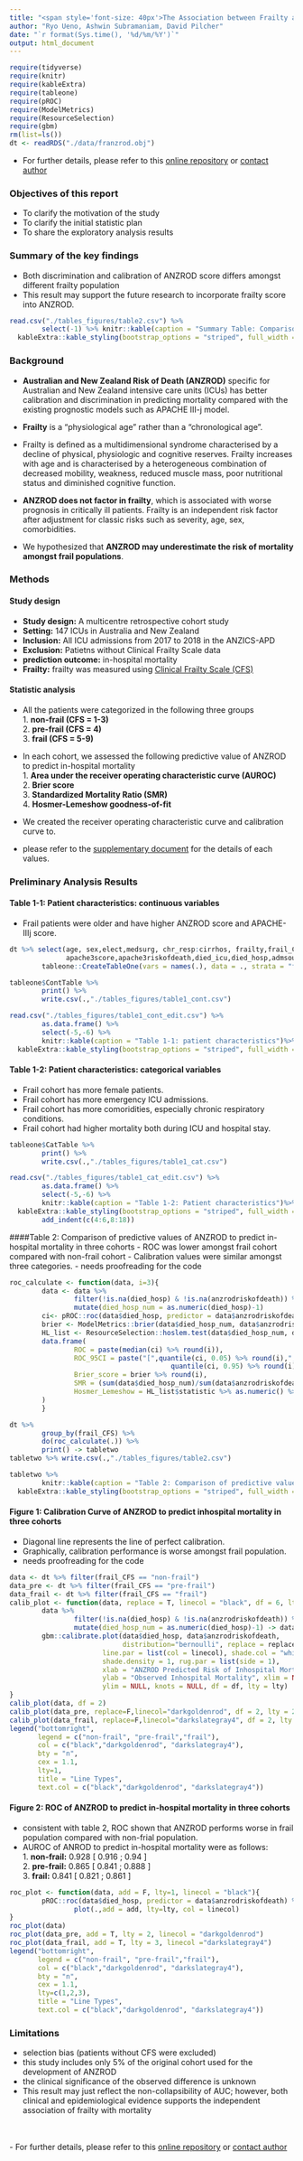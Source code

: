 ```yaml
---
title: "<span style='font-size: 40px'>The Association between Frailty and the Predictive Performance of ANZROD Score</style>"
author: "Ryo Ueno, Ashwin Subramaniam, David Pilcher" 
date: "`r format(Sys.time(), '%d/%m/%Y')`"
output: html_document
---
```


```r
require(tidyverse)
require(knitr)
require(kableExtra)
require(tableone)
require(pROC)
require(ModelMetrics)
require(ResourceSelection)
require(gbm)
rm(list=ls())
dt <- readRDS("./data/franzrod.obj")
```

- For further details, please refer to this [online repository](https://github.com/ryo313/franzrod) or [contact author](mailto: ryo.ueno@monash.edu)

### Objectives of this report

- To clarify the motivation of the study
- To clarify the initial statistic plan
- To share the exploratory analysis results 

### Summary of the key findings 
- Both discrimination and calibration of ANZROD score differs amongst different frailty population 
- This result may support the future research to incorporate frailty score into ANZROD.

```r
read.csv("./tables_figures/table2.csv") %>%
        select(-1) %>% knitr::kable(caption = "Summary Table: Comparison of predictive values of ANZROD to predict in-hospital mortality in three cohorts") %>%
  kableExtra::kable_styling(bootstrap_options = "striped", full_width = F)
```


### Background
- **Australian and New Zealand Risk of Death (ANZROD)** specific for Australian and New Zealand intensive care units (ICUs) has better calibration and discrimination in predicting mortality compared with the existing prognostic models such as APACHE III-j model.

- **Frailty** is a "physiological age" rather than a "chronological age". 

- Frailty is defined as a multidimensional syndrome characterised by a decline of physical, physiologic and cognitive reserves. Frailty increases with age and is characterised by a heterogeneous combination of decreased mobility, weakness, reduced muscle mass, poor nutritional status and diminished cognitive function. 

- **ANZROD does not factor in frailty**, which is associated with worse prognosis in critically ill patients. Frailty is an independent risk factor after adjustment for classic risks such as severity, age, sex, comorbidities. 

- We hypothesized that **ANZROD may underestimate the risk of mortality amongst frail populations**. 

### Methods

#### Study design
- **Study design:** A multicentre retrospective cohort study
- **Setting:** 147 ICUs in Australia and New Zealand
- **Inclusion:** All ICU admissions from 2017 to 2018 in the ANZICS-APD
- **Exclusion:** Patietns without Clinical Frailty Scale data
- **prediction outcome:** in-hospital mortality
- **Frailty:** frailty was measured using [Clinical Frailty Scale (CFS)](https://github.com/ryo313/franzrod/blob/master/others/ClinicalFrailtyScale.png)  

#### Statistic analysis
- All the patients were categorized in the following three groups
<br/>
        1. **non-frail (CFS = 1-3)**
<br/>
        2. **pre-frail (CFS = 4)**
<br/>
        3. **frail (CFS = 5-9)**

- In each cohort, we assessed the following predictive value of ANZROD to predict in-hospital mortality
<br/>
        1. **Area under the receiver operating characteristic curve (AUROC)**
<br/>
        2. **Brier score**
<br/>
        3. **Standardized Mortality Ratio (SMR)** 
<br/>
        4. **Hosmer-Lemeshow goodness-of-fit**

- We created the receiver operating characteristic curve and calibration curve to.
- please refer to the [supplementary document](https://github.com/ryo313/franzrod/blob/master/citations/Paul2013_supplementary/1-s2.0-S0883944113002566-mmc3.doc) for the details of each values. 

### Preliminary Analysis Results 

#### Table 1-1: Patient characteristics: continuous variables
- Frail patients were older and have higher ANZROD score and APACHE-IIIj score. 

```r
dt %>% select(age, sex,elect,medsurg, chr_resp:cirrhos, frailty,frail_CFS,anzrodriskofdeath,
              apache3score,apache3riskofdeath,died_icu,died_hosp,admsourc) %>% 
        tableone::CreateTableOne(vars = names(.), data = ., strata = "frail_CFS") -> tableone

tableone$ContTable %>% 
        print() %>% 
        write.csv(.,"./tables_figures/table1_cont.csv")
```


```r
read.csv("./tables_figures/table1_cont_edit.csv") %>% 
        as.data.frame() %>% 
        select(-5,-6) %>% 
        knitr::kable(caption = "Table 1-1: patient characteristics")%>%
  kableExtra::kable_styling(bootstrap_options = "striped", full_width = F)
```

#### Table 1-2: Patient characteristics: categorical variables
- Frail cohort has more female patients.
- Frail cohort has more emergency ICU admissions. 
- Frail cohort has more comoridities, especially chronic respiratory conditions. 
- Frail cohort had higher mortality both during ICU and hospital stay. 

```r
tableone$CatTable %>% 
        print() %>% 
        write.csv(.,"./tables_figures/table1_cat.csv")
```

```r
read.csv("./tables_figures/table1_cat_edit.csv") %>% 
        as.data.frame() %>% 
        select(-5,-6) %>% 
        knitr::kable(caption = "Table 1-2: Patient characteristics")%>%
  kableExtra::kable_styling(bootstrap_options = "striped", full_width = F)%>%
        add_indent(c(4:6,8:18))
```


####Table 2: Comparison of predictive values of ANZROD to predict in-hospital mortality in three cohorts
- ROC was lower amongst frail cohort compared with non-frail cohort
- Calibration values were similar amongst three categories. 
- needs proofreading for the code
```r
roc_calculate <- function(data, i=3){
        data <- data %>% 
                filter(!is.na(died_hosp) & !is.na(anzrodriskofdeath)) %>%
                mutate(died_hosp_num = as.numeric(died_hosp)-1)
        ci<- pROC::roc(data$died_hosp, predictor = data$anzrodriskofdeath) %>% ci()
        brier <- ModelMetrics::brier(data$died_hosp_num, data$anzrodriskofdeath)
        HL_list <- ResourceSelection::hoslem.test(data$died_hosp_num, data$anzrodriskofdeath,20)
        data.frame(
                ROC = paste(median(ci) %>% round(i)),
                ROC_95CI = paste("[",quantile(ci, 0.05) %>% round(i),";",
                                        quantile(ci, 0.95) %>% round(i) ,"]"),
                Brier_score = brier %>% round(i),
                SMR = (sum(data$died_hosp_num)/sum(data$anzrodriskofdeath)) %>% round(i),
                Hosmer_Lemeshow = HL_list$statistic %>% as.numeric() %>% round(i)
        )
        }

dt %>% 
        group_by(frail_CFS) %>% 
        do(roc_calculate(.)) %>%
        print() -> tabletwo
tabletwo %>% write.csv(.,"./tables_figures/table2.csv")

```


```r
tabletwo %>% 
        knitr::kable(caption = "Table 2: Comparison of predictive values of ANZROD to predict in-hospital mortality in three cohorts")%>%
  kableExtra::kable_styling(bootstrap_options = "striped", full_width = F)
```

#### Figure 1: Calibration Curve of ANZROD to predict inhospital mortality in three cohorts
- Diagonal line represents the line of perfect calibration.
- Graphically, calibration performance is worse amongst frail population. 
- needs proofreading for the code

```r
data <- dt %>% filter(frail_CFS == "non-frail")
data_pre <- dt %>% filter(frail_CFS == "pre-frail")
data_frail <- dt %>% filter(frail_CFS == "frail")
calib_plot <- function(data, replace = T, linecol = "black", df = 6, lty = 1){
        data %>% 
                filter(!is.na(died_hosp) & !is.na(anzrodriskofdeath)) %>%
                mutate(died_hosp_num = as.numeric(died_hosp)-1) -> data
        gbm::calibrate.plot(data$died_hosp, data$anzrodriskofdeath, 
                            distribution="bernoulli", replace = replace,
                       line.par = list(col = linecol), shade.col = "white",
                       shade.density = 1, rug.par = list(side = 1),
                       xlab = "ANZROD Predicted Risk of Inhospital Mortality", 
                       ylab = "Observed Inhospital Mortality", xlim = NULL,
                       ylim = NULL, knots = NULL, df = df, lty = lty)
}
calib_plot(data, df = 2)
calib_plot(data_pre, replace=F,linecol="darkgoldenrod", df = 2, lty = 2)
calib_plot(data_frail, replace=F,linecol="darkslategray4", df = 2, lty = 3)
legend("bottomright", 
       legend = c("non-frail", "pre-frail","frail"), 
       col = c("black","darkgoldenrod", "darkslategray4"),
       bty = "n", 
       cex = 1.1, 
       lty=1,
       title = "Line Types",
       text.col = c("black","darkgoldenrod", "darkslategray4"))
```


#### Figure 2: ROC of ANZROD to predict in-hospital mortality in three cohorts
- consistent with table 2, ROC shown that ANZROD performs worse in frail population compared with non-frial population. 
- AUROC of ANROD to predict in-hospital mortality were as follows: 
<br/>
        1. **non-frail:** 0.928 [ 0.916 ; 0.94 ]
<br/>
        2. **pre-frail:** 0.865 [ 0.841 ; 0.888 ]
<br/>
        3. **frail:** 0.841 [ 0.821 ; 0.861 ]
<br/>

```r
roc_plot <- function(data, add = F, lty=1, linecol = "black"){
        pROC::roc(data$died_hosp, predictor = data$anzrodriskofdeath) %>% 
                plot(.,add = add, lty=lty, col = linecol)
}
roc_plot(data)
roc_plot(data_pre, add = T, lty = 2, linecol = "darkgoldenrod")
roc_plot(data_frail, add = T, lty = 3, linecol ="darkslategray4")
legend("bottomright", 
       legend = c("non-frail", "pre-frail","frail"), 
       col = c("black","darkgoldenrod", "darkslategray4"),
       bty = "n", 
       cex = 1.1, 
       lty=c(1,2,3),
       title = "Line Types",
       text.col = c("black","darkgoldenrod", "darkslategray4"))
```


### Limitations
- selection bias (patients without CFS were excluded)
- this study includes only 5% of the original cohort used for the development of ANZROD
- the clinical significance of the observed difference is unknown
- This result may just reflect the non-collapsibility of AUC; however, both clinical and epidemiological evidence supports the independent association of frailty with mortality

<br/>
<br/>
- For further details, please refer to this [online repository](https://github.com/ryo313/franzrod) or [contact author](mailto: ryo.ueno@monash.edu)

